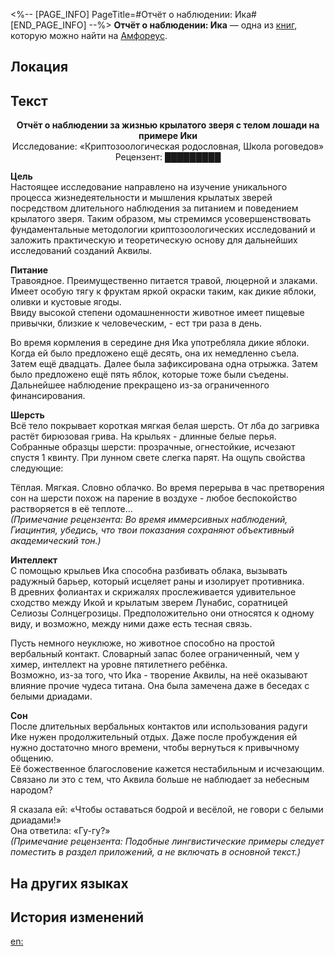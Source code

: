 <%-- [PAGE_INFO]
PageTitle=#Отчёт о наблюдении: Ика#
[END_PAGE_INFO] --%>
{{Дополнить}}
{{Книга Инфобокс
|id           = 548
|Название     = 
|Изображение  = Предмет Отчёт о наблюдении- Ика.png
|Мир          = Амфореус
|Томов        = 1
|Автор        = <!--нужно добавить-->
|Описание     = Отчёт о наблюдении редкого животного, составлен Школой роговедов в рамках исследования мифических существ. Объект исследования - крылатый зверь с телом лошади, известный как Ика.
|Том1         = {{tx}}
|Источник1    = {{tx|Отсутствует источник}}
|Персонажи    = 
|Фракции      = 
}}
'''Отчёт о наблюдении: Ика''' — одна из [[Книги|книг]], которую можно найти на [[Амфореус]].

==Локация==
{{Отметка карты|<!--название карты-->|<!--id отметки-->}}

==Текст==
<div align="center">'''Отчёт о наблюдении за жизнью крылатого зверя с телом лошади на примере Ики'''<br />
Исследование: «Криптозоологическая родословная, Школа роговедов»<br />
Рецензент: █████████</div>

'''Цель'''<br />
Настоящее исследование направлено на изучение уникального процесса жизнедеятельности и мышления крылатых зверей посредством длительного наблюдения за питанием и поведением крылатого зверя. Таким образом, мы стремимся усовершенствовать фундаментальные методологии криптозоологических исследований и заложить практическую и теоретическую основу для дальнейших исследований созданий Аквилы.

'''Питание'''<br />
Травоядное. Преимущественно питается травой, люцерной и злаками. Имеет особую тягу к фруктам яркой окраски таким, как дикие яблоки, оливки и кустовые ягоды.<br />
Ввиду высокой степени одомашненности животное имеет пищевые привычки, близкие к человеческим, - ест три раза в день.

Во время кормления в середине дня Ика употребляла дикие яблоки. Когда ей было предложено ещё десять, она их немедленно съела. Затем ещё двадцать. Далее была зафиксирована одна отрыжка. Затем было предложено ещё пять яблок, которые тоже были съедены. Дальнейшее наблюдение прекращено из-за ограниченного финансирования.

'''Шерсть'''<br />
Всё тело покрывает короткая мягкая белая шерсть. От лба до загривка растёт бирюзовая грива. На крыльях - длинные белые перья.<br />
Собранные образцы шерсти: прозрачные, огнестойкие, исчезают спустя 1 квинту. При лунном свете слегка парят. На ощупь свойства следующие:

Тёплая. Мягкая. Словно облачко. Во время перерыва в час претворения сон на шерсти похож на парение в воздухе - любое беспокойство растворяется в её теплоте...<br />
''(Примечание рецензента: Во время иммерсивных наблюдений, Гиацинтия, убедись, что твои показания сохраняют объективный академический тон.)''

'''Интеллект'''<br />
С помощью крыльев Ика способна разбивать облака, вызывать радужный барьер, который исцеляет раны и изолирует противника.<br />
В древних фолиантах и скрижалях прослеживается удивительное сходство между Икой и крылатым зверем Лунабис, соратницей Селиозы Солнцегрозицы. Предположительно они относятся к одному виду, и возможно, между ними даже есть тесная связь.

Пусть немного неуклюже, но животное способно на простой вербальный контакт. Словарный запас более ограниченный, чем у химер, интеллект на уровне пятилетнего ребёнка.<br />
Возможно, из-за того, что Ика - творение Аквилы, на неё оказывают влияние прочие чудеса титана. Она была замечена даже в беседах с белыми дриадами.

'''Сон'''<br />
После длительных вербальных контактов или использования радуги Ике нужен продолжительный отдых. Даже после пробуждения ей нужно достаточно много времени, чтобы вернуться к привычному общению.<br />
Её божественное благословение кажется нестабильным и исчезающим. Связано ли это с тем, что Аквила больше не наблюдает за небесным народом?

Я сказала ей: «Чтобы оставаться бодрой и весёлой, не говори с белыми дриадами!»<br />
Она ответила: «Гу-гу?»<br />
''(Примечание рецензента: Подобные лингвистические примеры следует поместить в раздел приложений, а не включать в основной текст.)''

==На других языках==
{{На других языках
|en   = Observation Report on Little Ica
|zhs  = 小伊卡观察报告
|zht  = 小伊卡觀察報告
|ja   = イカルンの観察レポート
|ko   = 이카 관찰 보고서
|es   = Informe de observación de Ica
|fr   = Rapport d'observation sur Ica
|ru   = Отчёт о наблюдении: Ика
|th   = รายงานสังเกตการณ์ Ica น้อย
|vi   = Báo Cáo Quan Sát Của Nhóc Ica
|de   = Beobachtungsbericht über Kleiner Ika
|id   = Laporan Observasi Little Ica
|pt   = Relatório de Observação de Ikinha
}}

==История изменений==
{{История изменений|3.5}}

[[en:]]
